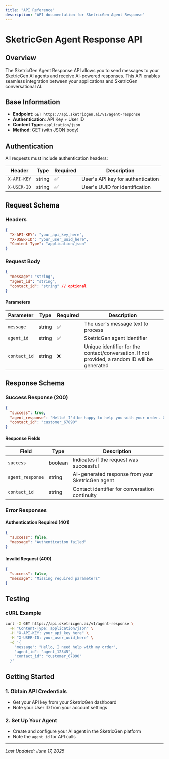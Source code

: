 ---
title: "API Reference"
description: "API documentation for SketricGen Agent Response"
---
# SketricGen Agent Response API

## Overview

The SketricGen Agent Response API allows you to send messages to your SketricGen AI agents and receive AI-powered responses. This API enables seamless integration between your applications and SketricGen conversational AI.

## Base Information

- **Endpoint**: `GET https://api.sketricgen.ai/v1/agent-response`
- **Authentication**: API Key + User ID
- **Content Type**: `application/json`
- **Method**: GET (with JSON body)

## Authentication

All requests must include authentication headers:

<table>
  <thead>
    <tr>
      <th>Header</th>
      <th>Type</th>
      <th>Required</th>
      <th>Description</th>
    </tr>
  </thead>
  <tbody>
    <tr>
      <td><code>X-API-KEY</code></td>
      <td>string</td>
      <td>✅</td>
      <td>User's API key for authentication</td>
    </tr>
    <tr>
      <td><code>X-USER-ID</code></td>
      <td>string</td>
      <td>✅</td>
      <td>User's UUID for identification</td>
    </tr>
  </tbody>
</table>

## Request Schema

### Headers

```json
{
  "X-API-KEY": "your_api_key_here",
  "X-USER-ID": "your_user_uuid_here",
  "Content-Type": "application/json"
}
```

### Request Body

```json
{
  "message": "string",
  "agent_id": "string",
  "contact_id": "string" // optional
}
```

#### Parameters

<table>
  <thead>
    <tr>
      <th>Parameter</th>
      <th>Type</th>
      <th>Required</th>
      <th>Description</th>
    </tr>
  </thead>
  <tbody>
    <tr>
      <td><code>message</code></td>
      <td>string</td>
      <td>✅</td>
      <td>The user's message text to process</td>
    </tr>
    <tr>
      <td><code>agent_id</code></td>
      <td>string</td>
      <td>✅</td>
      <td>SketricGen agent identifier</td>
    </tr>
    <tr>
      <td><code>contact_id</code></td>
      <td>string</td>
      <td>❌</td>
      <td>Unique identifier for the contact/conversation. If not provided, a random ID will be generated</td>
    </tr>
  </tbody>
</table>

## Response Schema

### Success Response (200)

```json
{
  "success": true,
  "agent_response": "Hello! I'd be happy to help you with your order. Could you please provide me with your order number?",
  "contact_id": "customer_67890"
}
```

#### Response Fields

<table>
  <thead>
    <tr>
      <th>Field</th>
      <th>Type</th>
      <th>Description</th>
    </tr>
  </thead>
  <tbody>
    <tr>
      <td><code>success</code></td>
      <td>boolean</td>
      <td>Indicates if the request was successful</td>
    </tr>
    <tr>
      <td><code>agent_response</code></td>
      <td>string</td>
      <td>AI-generated response from your SketricGen agent</td>
    </tr>
    <tr>
      <td><code>contact_id</code></td>
      <td>string</td>
      <td>Contact identifier for conversation continuity</td>
    </tr>
  </tbody>
</table>

### Error Responses

#### Authentication Required (401)

```json
{
  "success": false,
  "message": "Authentication failed"
}
```

#### Invalid Request (400)

```json
{
  "success": false,
  "message": "Missing required parameters"
}
```

## Testing

### cURL Example

```bash
curl -X GET https://api.sketricgen.ai/v1/agent-response \
  -H "Content-Type: application/json" \
  -H "X-API-KEY: your_api_key_here" \
  -H "X-USER-ID: your_user_uuid_here" \
  -d '{
    "message": "Hello, I need help with my order",
    "agent_id": "agent_12345",
    "contact_id": "customer_67890"
  }'
```

## Getting Started

### 1. Obtain API Credentials

- Get your API key from your SketricGen dashboard
- Note your User ID from your account settings

### 2. Set Up Your Agent

- Create and configure your AI agent in the SketricGen platform
- Note the `agent_id` for API calls

---

*Last Updated: June 17, 2025*
